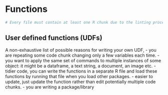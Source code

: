 # Functions {#functions}

```r
# Every file must contain at least one R chunk due to the linting process.
```

## User defined functions (UDFs)

A non-exhaustive list of possible reasons for writing your own UDF,
- you are repeating some code chunk changing only a few variables each time.
- you want to apply the same set of commands to multiple instances of some object: it might be a dataframe, a text string, a document, an image etc.
- tidier code, you can write the functions in a separate R file and load these functions by running that file when you load other packages.
- easier to update, just update the function rather than edit potentially multiple code chunks.
- you are writing a package/library
